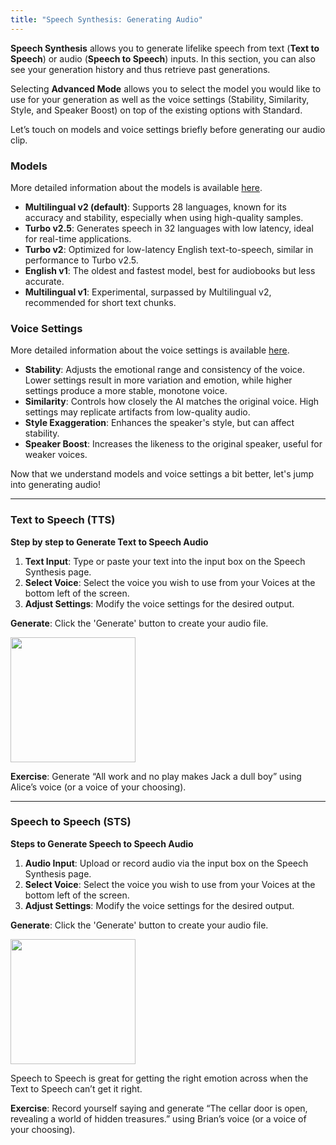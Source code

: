 ```yaml
---
title: "Speech Synthesis: Generating Audio"
---
```


**Speech Synthesis** allows you to generate lifelike speech from text (**Text to Speech**) or audio (**Speech to Speech**) inputs. In this section, you can also see your generation history and thus retrieve past generations.

Selecting **Advanced Mode** allows you to select the model you would like to use for your generation as well as the voice settings (Stability, Similarity, Style, and Speaker Boost) on top of the existing options with Standard.

Let’s touch on models and voice settings briefly before generating our audio clip.

### Models

More detailed information about the models is available [here](speech-synthesis/models).

- **Multilingual v2 (default)**: Supports 28 languages, known for its accuracy and stability, especially when using high-quality samples.
- **Turbo v2.5**: Generates speech in 32 languages with low latency, ideal for real-time applications.
- **Turbo v2**: Optimized for low-latency English text-to-speech, similar in performance to Turbo v2.5.
- **English v1**: The oldest and fastest model, best for audiobooks but less accurate.
- **Multilingual v1**: Experimental, surpassed by Multilingual v2, recommended for short text chunks.

### Voice Settings

More detailed information about the voice settings is available [here](speech-synthesis/voice-settings).

- **Stability**: Adjusts the emotional range and consistency of the voice. Lower settings result in more variation and emotion, while higher settings produce a more stable, monotone voice.
- **Similarity**: Controls how closely the AI matches the original voice. High settings may replicate artifacts from low-quality audio.
- **Style Exaggeration**: Enhances the speaker's style, but can affect stability.
- **Speaker Boost**: Increases the likeness to the original speaker, useful for weaker voices.

Now that we understand models and voice settings a bit better, let's jump into generating audio!


---

### Text to Speech (TTS)

**Step by step to Generate Text to Speech Audio**

1. **Text Input**: Type or paste your text into the input box on the Speech Synthesis page.
2. **Select Voice**: Select the voice you wish to use from your Voices at the bottom left of the screen.
3. **Adjust Settings**: Modify the voice settings for the desired output.

**Generate**: Click the 'Generate' button to create your audio file.

<Frame>
    <img height="200" src="/guides/images/text-to-speech.png" />
</Frame>

**Exercise**: Generate “All work and no play makes Jack a dull boy” using Alice’s voice (or a voice of your choosing).

---

### Speech to Speech (STS)

**Steps to Generate Speech to Speech Audio**

1. **Audio Input**: Upload or record audio via the input box on the Speech Synthesis page.
2. **Select Voice**: Select the voice you wish to use from your Voices at the bottom left of the screen.
3. **Adjust Settings**: Modify the voice settings for the desired output.

**Generate**: Click the 'Generate' button to create your audio file.

<Frame>
    <img height="200" src="/guides/images/speech-to-speech.png" />
</Frame>

<Tip>Speech to Speech is great for getting the right emotion across when the Text to Speech can’t get it right.</Tip>

**Exercise**: Record yourself saying and generate “The cellar door is open, revealing a world of hidden treasures.” using Brian’s voice (or a voice of your choosing).

